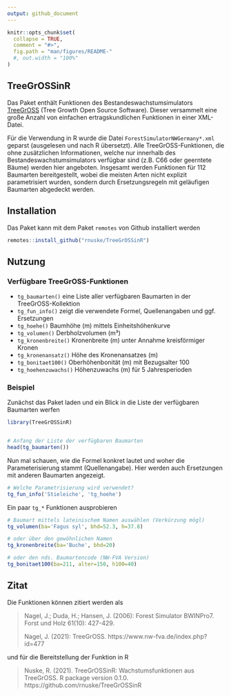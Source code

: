 ```yaml
---
output: github_document
---
```


<!-- README.md is generated from README.Rmd. Please edit that file -->

```r
knitr::opts_chunk$set(
  collapse = TRUE,
  comment = "#>",
  fig.path = "man/figures/README-"
  #, out.width = "100%"
)
```

## TreeGrOSSinR
Das Paket enthält Funktionen des Bestandeswachstumsimulators [TreeGrOSS](https://www.nw-fva.de/index.php?id=477) (Tree Growth Open Source Software). Dieser  versammelt eine große Anzahl von einfachen ertragskundlichen Funktionen in einer XML-Datei. 

Für die Verwendung in R wurde die Datei `ForestSimulatorNWGermany*.xml` geparst (ausgelesen und nach R übersetzt). Alle TreeGrOSS-Funktionen, die ohne zusätzlichen Informationen, welche nur innerhalb des Bestandeswachstumsimulators verfügbar sind (z.B. C66 oder geerntete Bäume) werden hier angeboten. Insgesamt werden Funktionen für 112 Baumarten bereitgestellt, wobei die meisten Arten nicht explizit parametrisiert wurden, sondern durch Ersetzungsregeln mit geläufigen Baumarten abgedeckt werden.


## Installation
Das Paket kann mit dem Paket `remotes` von Github installiert werden
```r
remotes::install_github("rnuske/TreeGrOSSinR")
```


## Nutzung
### Verfügbare TreeGrOSS-Funktionen
* `tg_baumarten()` eine Liste aller verfügbaren Baumarten in der TreeGrOSS-Kollektion
* `tg_fun_info()` zeigt die verwendete Formel, Quellenangaben und ggf. Ersetzungen
* `tg_hoehe()` Baumhöhe (m) mittels Einheitshöhenkurve
* `tg_volumen()` Derbholzvolumen (m³)
* `tg_kronenbreite()` Kronenbreite (m) unter Annahme kreisförmiger Kronen
* `tg_kronenansatz()` Höhe des Kronenansatzes (m)
* `tg_bonitaet100()` Oberhöhenbonität (m) mit Bezugsalter 100
* `tg_hoehenzuwachs()` Höhenzuwachs (m) für 5 Jahresperioden


### Beispiel
Zunächst das Paket laden und ein Blick in die Liste der verfügbaren Baumarten werfen

```r
library(TreeGrOSSinR)


# Anfang der Liste der verfügbaren Baumarten
head(tg_baumarten())
```


Nun mal schauen, wie die Formel konkret lautet und woher die Parameterisierung stammt (Quellenangabe). Hier werden auch Ersetzungen mit anderen Baumarten angezeigt. 

```r
# Welche Parametrisierung wird verwendet?
tg_fun_info('Stieleiche', 'tg_hoehe')
```


Ein paar `tg_*` Funktionen ausprobieren

```r
# Baumart mittels lateinischem Namen auswählen (Verkürzung mögl)
tg_volumen(ba='Fagus syl', bhd=52.3, h=37.8)

# oder über den gewöhnlichen Namen
tg_kronenbreite(ba='Buche', bhd=20)

# oder den nds. Baumartencode (NW-FVA Version)
tg_bonitaet100(ba=211, alter=150, h100=40)
```


## Zitat

Die Funktionen können zitiert werden als 

> Nagel, J.; Duda, H.; Hansen, J. (2006): Forest Simulator BWINPro7. 
> Forst und Holz 61(10): 427-429.
>
> Nagel, J. (2021): TreeGrOSS. https://www.nw-fva.de/index.php?id=477 


und für die Bereitstellung der Funktion in R

> Nuske, R. (2021). TreeGrOSSinR: Wachstumsfunktionen aus TreeGrOSS. 
> R package version 0.1.0. https://github.com/rnuske/TreeGrOSSinR
